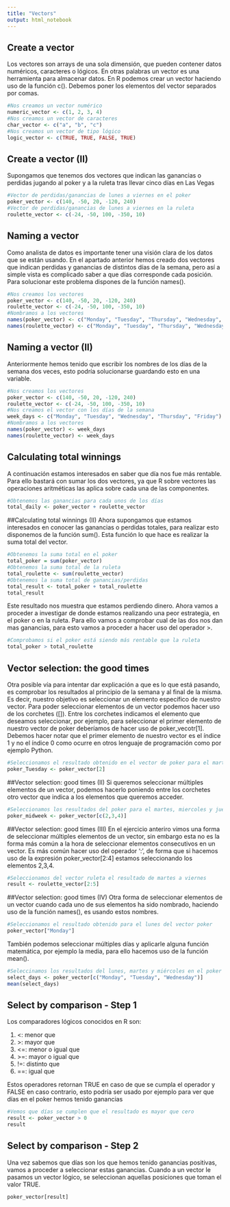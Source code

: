 ```yaml
---
title: "Vectors"
output: html_notebook
---
```


## Create a vector
Los vectores son arrays de una sola dimensión, que pueden contener datos numéricos, caracteres o lógicos. En otras palabras un vector es una herramienta para almacenar datos. En R podemos crear un vector haciendo uso de la función c(). Debemos poner los elementos del vector separados por comas.
```r
#Nos creamos un vector numérico
numeric_vector <- c(1, 2, 3, 4)
#Nos creamos un vector de caracteres
char_vector <- c("a", "b", "c")
#Nos creamos un vector de tipo lógico
logic_vector <- c(TRUE, TRUE, FALSE, TRUE)
```

## Create a vector (II)
Supongamos que tenemos dos vectores que indican las ganancias o perdidas jugando al poker y a la ruleta tras llevar cinco días en Las Vegas
```r
#Vector de perdidas/ganancias de lunes a viernes en el poker
poker_vector <- c(140, -50, 20, -120, 240)
#Vector de perdidas/ganancias de lunes a viernes en la ruleta
roulette_vector <- c(-24, -50, 100, -350, 10)
```

## Naming a vector
Como analista de datos es importante tener una visión clara de los datos que se están usando. En el apartado anterior hemos creado dos vectores que indican perdidas y ganancias de distintos días de la semana, pero así a simple vista es complicado saber a que días corresponde cada posición. Para solucionar este problema dispones de la función names().
```r
#Nos creamos los vectores
poker_vector <- c(140, -50, 20, -120, 240)
roulette_vector <- c(-24, -50, 100, -350, 10)
#Nombramos a los vectores
names(poker_vector) <- c("Monday", "Tuesday", "Thursday", "Wednesday", "Friday")
names(roulette_vector) <- c("Monday", "Tuesday", "Thursday", "Wednesday", "Friday")
```

## Naming a vector (II)
Anteriormente hemos tenido que escribir los nombres de los días de la semana dos veces, esto podría solucionarse guardando esto en una variable.
```r
#Nos creamos los vectores
poker_vector <- c(140, -50, 20, -120, 240)
roulette_vector <- c(-24, -50, 100, -350, 10)
#Nos creamos el vector con los días de la semana
week_days <- c("Monday", "Tuesday", "Wednesday", "Thursday", "Friday")
#Nombramos a los vectores
names(poker_vector) <- week_days
names(roulette_vector) <- week_days
```

## Calculating total winnings
A continuación estamos interesados en saber que día nos fue más rentable. Para ello bastará con sumar los dos vectores, ya que R sobre vectores las operaciones aritméticas las aplica sobre cada una de las componentes.
```r
#Obtenemos las ganancias para cada unos de los días
total_daily <- poker_vector + roulette_vector
```

##Calculating total winnings (II)
Ahora supongamos que estamos interesados en conocer las ganancias o perdidas totales, para realizar esto disponemos de la función sum(). Esta función lo que hace es realizar la suma total del vector.
```r
#Obtenemos la suma total en el poker
total_poker = sum(poker_vector)
#Obtenemos la suma total de la ruleta
total_roulette <- sum(roulette_vector)
#Obtenemos la suma total de ganancias/perdidas
total_result <- total_poker + total_roulette
total_result
```
Este resultado nos muestra que estamos perdiendo dinero. Ahora vamos a proceder a investigar de donde estamos realizando una peor estrategia, en el poker o en la ruleta. Para ello vamos a comprobar cual de las dos nos dan mas ganancias, para esto vamos a proceder a hacer uso del operador >.
```r
#Comprobamos si el poker está siendo más rentable que la ruleta
total_poker > total_roulette
```

## Vector selection: the good times
Otra posible vía para intentar dar explicación a que es lo que está pasando, es comprobar los resultados al principio de la semana y al final de la misma.  Es decir, nuestro objetivo es seleccionar un elemento específico de nuestro vector. Para poder seleccionar elementos de un vector podemos hacer uso de los corchetes ([]). Entre los corchetes indicamos el elemento que deseamos seleccionar, por ejemplo, para seleccionar el primer elemento de nuestro vector de poker deberíamos de hacer uso de poker_vecotr[1]. Debemos hacer notar que el primer elemento de nuestro vector es el índice 1 y no el índice 0 como ocurre en otros lenguaje de programación como por ejemplo Python.
```r
#Seleccionamos el resultado obtenido en el vector de poker para el martes
poker_Tuesday <- poker_vector[2]
```

##Vector selection: good times (II)
Si queremos seleccionar múltiples elementos de un vector, podemos hacerlo poniendo entre los corchetes otro vector que indica a los elementos que queremos acceder.
```r
#Seleccionamos los resultados del poker para el martes, miercoles y jueves
poker_midweek <- poker_vector[c(2,3,4)]
```

##Vector selection: good times (III)
En el ejercicio anteriro vimos una forma de seleccionar múltiples elementos de un vector, sin embargo esta no es la forma más común a la hora de seleccionar elementos consecutivos en un vector. Es más común hacer uso del operador ':', de forma que si hacemos uso de la expresión poker_vector[2:4] estamos seleccionando los elementos 2,3,4.
```r
#Seleccionamos del vector ruleta el resultado de martes a viernes
result <- roulette_vector[2:5]
```

##Vector selection: good times (IV)
Otra forma de seleccionar elementos de un vector cuando cada uno de sus elementos ha sido nombrado, haciendo uso de la función names(), es usando estos nombres.
```r
#Seleccionamos el resultado obtenido para el lunes del vector poker
poker_vector["Monday"]
```

También podemos seleccionar múltiples días y aplicarle alguna función matemática, por ejemplo la media, para ello hacemos uso de la función mean().
```r
#Seleccinamos los resultados del lunes, martes y miércoles en el poker
select_days <- poker_vector[c("Monday", "Tuesday", "Wednesday")]
mean(select_days)
```

## Select by comparison - Step 1
Los comparadores lógicos conocidos en R son:

1. <: menor que
2. \>: mayor que
3. <=: menor o igual que
4. \>=: mayor o igual que
5. !=: distinto que
6. ==: igual que

Estos operadores retornan TRUE en caso de que se cumpla el operador y FALSE en caso contrario, esto podría ser usado por ejemplo para ver que días en el poker hemos tenido ganancias
```r
#Vemos que días se cumplen que el resultado es mayor que cero
result <- poker_vector > 0
result
```

## Select by comparison - Step 2
Una vez sabemos que días son los que hemos tenido ganancias positivas, vamos a proceder a seleccionar estas ganancias. Cuando a un vector le pasamos un vector lógico, se seleccionan aquellas posiciones que toman el valor TRUE.
```r
poker_vector[result]
```